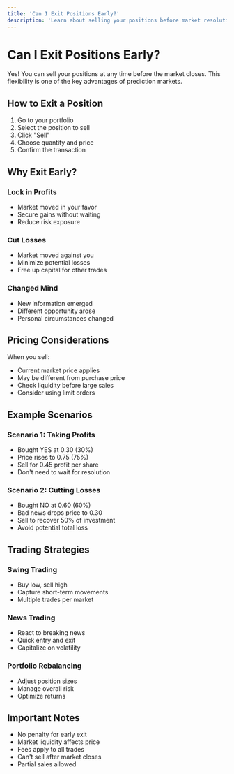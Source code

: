 ```yaml
---
title: 'Can I Exit Positions Early?'
description: 'Learn about selling your positions before market resolution'
---
```


# Can I Exit Positions Early?

Yes! You can sell your positions at any time before the market closes. This flexibility is one of the key advantages of prediction markets.

## How to Exit a Position

1. Go to your portfolio
2. Select the position to sell
3. Click "Sell"
4. Choose quantity and price
5. Confirm the transaction

## Why Exit Early?

### Lock in Profits
- Market moved in your favor
- Secure gains without waiting
- Reduce risk exposure

### Cut Losses
- Market moved against you
- Minimize potential losses
- Free up capital for other trades

### Changed Mind
- New information emerged
- Different opportunity arose
- Personal circumstances changed

## Pricing Considerations

When you sell:
- Current market price applies
- May be different from purchase price
- Check liquidity before large sales
- Consider using limit orders

## Example Scenarios

### Scenario 1: Taking Profits
- Bought YES at 0.30 (30%)
- Price rises to 0.75 (75%)
- Sell for 0.45 profit per share
- Don't need to wait for resolution

### Scenario 2: Cutting Losses
- Bought NO at 0.60 (60%)
- Bad news drops price to 0.30
- Sell to recover 50% of investment
- Avoid potential total loss

## Trading Strategies

### Swing Trading
- Buy low, sell high
- Capture short-term movements
- Multiple trades per market

### News Trading
- React to breaking news
- Quick entry and exit
- Capitalize on volatility

### Portfolio Rebalancing
- Adjust position sizes
- Manage overall risk
- Optimize returns

## Important Notes

- No penalty for early exit
- Market liquidity affects price
- Fees apply to all trades
- Can't sell after market closes
- Partial sales allowed 